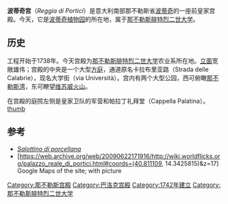 {{coord|40|49|11|N|14|20|28|E|type:landmark_region:IT|display=title}}
{{Infobox building
| name       = 波蒂奇宫
| native_name= Reggia di Portici
| image               =Reggia di Portici1.jpg
| building_type       = 宫殿，现为波蒂奇植物园
| architectural_style = [[巴洛克|巴洛克]]、[[新古典主义|新古典主义]]
| owner               = [[那不勒斯腓特烈二世大学|那不勒斯腓特烈二世大学]]
| start_date          = 1738
| completion_date     = 1742
| architect           = 
}}
'''波蒂奇宫'''（''Reggia di Portici''）是意大利南部那不勒斯省[[波蒂奇|波蒂奇]]的一座前皇家宫殿。今天，它是[[波蒂奇植物园|波蒂奇植物园]]的所在地，属于[[那不勒斯腓特烈二世大学|那不勒斯腓特烈二世大学]]。

==历史==
工程开始于1738年。今天宫殿为[[那不勒斯腓特烈二世大学|那不勒斯腓特烈二世大学]]农业系所在地。[[立面|立面]]宽敞雄伟；宫殿的中央是一个大型[[方庭|方庭]]，通道原名卡拉布里亚路（Strada delle Calabrie），现名大学街（via Università）。宫内有两个大型公园，西可俯瞰[[那不勒斯湾|那不勒斯湾]]，东可瞭望[[维苏威火山|维苏威火山]]。

在宫殿的庭院左侧是皇家卫队的军营和帕拉丁礼拜堂（Cappella Palatina）。
[[image:Reggia_di_Portici_-_interno.JPG|thumb]]
==参考==
{{Reflist}}
* [http://capodim.napolibeniculturali.it/itinerari-tematici/galleria-di-immagini/OA900324/?searchterm=None ''Salottino di porcellana''] {{Webarchive|url=https://archive.is/20130218115930/http://capodim.napolibeniculturali.it/itinerari-tematici/galleria-di-immagini/OA900324/?searchterm=None |date=2013-02-18 }} {{it icon}}
* [https://web.archive.org/web/20090622171916/http://wiki.worldflicks.org/palazzo_reale_di_portici.html#coords=(40.811109, 14.3425815)&z=17] Google Maps of the site; with picture

{{那不勒斯地标}}
{{波旁王朝两西西里王宫}}
[[Category:那不勒斯宫殿|Category:那不勒斯宫殿]]
[[Category:巴洛克宫殿|Category:巴洛克宫殿]]
[[Category:1742年建立|Category:1742年建立]]
[[Category:那不勒斯腓特烈二世大学|Category:那不勒斯腓特烈二世大学]]